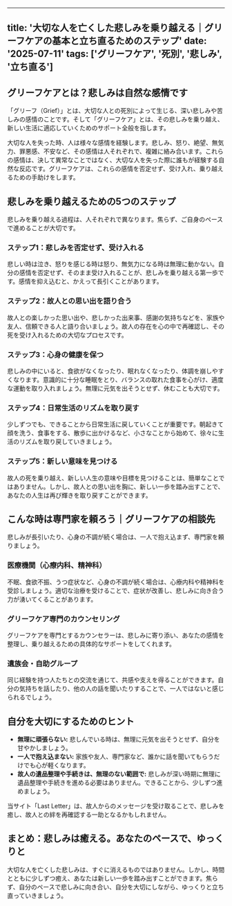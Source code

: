 
---
title: '大切な人を亡くした悲しみを乗り越える｜グリーフケアの基本と立ち直るためのステップ'
date: '2025-07-11'
tags: ['グリーフケア', '死別', '悲しみ', '立ち直る']
---

## グリーフケアとは？悲しみは自然な感情です

「グリーフ（Grief）」とは、大切な人との死別によって生じる、深い悲しみや苦しみの感情のことです。そして「グリーフケア」とは、その悲しみを乗り越え、新しい生活に適応していくためのサポート全般を指します。

大切な人を失った時、人は様々な感情を経験します。悲しみ、怒り、絶望、無気力、罪悪感、不安など、その感情は人それぞれで、複雑に絡み合います。これらの感情は、決して異常なことではなく、大切な人を失った際に誰もが経験する自然な反応です。グリーフケアは、これらの感情を否定せず、受け入れ、乗り越えるための手助けをします。

## 悲しみを乗り越えるための5つのステップ

悲しみを乗り越える過程は、人それぞれで異なります。焦らず、ご自身のペースで進めることが大切です。

### ステップ1：悲しみを否定せず、受け入れる

悲しい時は泣き、怒りを感じる時は怒り、無気力になる時は無理に動かない。自分の感情を否定せず、そのまま受け入れることが、悲しみを乗り越える第一歩です。感情を抑え込むと、かえって長引くことがあります。

### ステップ2：故人との思い出を語り合う

故人との楽しかった思い出や、悲しかった出来事、感謝の気持ちなどを、家族や友人、信頼できる人と語り合いましょう。故人の存在を心の中で再確認し、その死を受け入れるための大切なプロセスです。

### ステップ3：心身の健康を保つ

悲しみの中にいると、食欲がなくなったり、眠れなくなったり、体調を崩しやすくなります。意識的に十分な睡眠をとり、バランスの取れた食事を心がけ、適度な運動を取り入れましょう。無理に元気を出そうとせず、休むことも大切です。

### ステップ4：日常生活のリズムを取り戻す

少しずつでも、できることから日常生活に戻していくことが重要です。朝起きて顔を洗う、食事をする、散歩に出かけるなど、小さなことから始めて、徐々に生活のリズムを取り戻していきましょう。

### ステップ5：新しい意味を見つける

故人の死を乗り越え、新しい人生の意味や目標を見つけることは、簡単なことではありません。しかし、故人との思い出を胸に、新しい一歩を踏み出すことで、あなたの人生は再び輝きを取り戻すことができます。

## こんな時は専門家を頼ろう｜グリーフケアの相談先

悲しみが長引いたり、心身の不調が続く場合は、一人で抱え込まず、専門家を頼りましょう。

### 医療機関（心療内科、精神科）

不眠、食欲不振、うつ症状など、心身の不調が続く場合は、心療内科や精神科を受診しましょう。適切な治療を受けることで、症状が改善し、悲しみに向き合う力が湧いてくることがあります。

### グリーフケア専門のカウンセリング

グリーフケアを専門とするカウンセラーは、悲しみに寄り添い、あなたの感情を整理し、乗り越えるための具体的なサポートをしてくれます。

### 遺族会・自助グループ

同じ経験を持つ人たちとの交流を通じて、共感や支えを得ることができます。自分の気持ちを話したり、他の人の話を聞いたりすることで、一人ではないと感じられるでしょう。

## 自分を大切にするためのヒント

*   **無理に頑張らない:** 悲しんでいる時は、無理に元気を出そうとせず、自分を甘やかしましょう。
*   **一人で抱え込まない:** 家族や友人、専門家など、誰かに話を聞いてもらうだけでも心が軽くなります。
*   **故人の遺品整理や手続きは、無理のない範囲で:** 悲しみが深い時期に無理に遺品整理や手続きを進める必要はありません。できることから、少しずつ進めましょう。

当サイト「Last Letter」は、故人からのメッセージを受け取ることで、悲しみを癒し、故人との絆を再確認する一助となるかもしれません。

## まとめ：悲しみは癒える。あなたのペースで、ゆっくりと

大切な人を亡くした悲しみは、すぐに消えるものではありません。しかし、時間とともに少しずつ癒え、あなたは新しい一歩を踏み出すことができます。焦らず、自分のペースで悲しみに向き合い、自分を大切にしながら、ゆっくりと立ち直っていきましょう。
